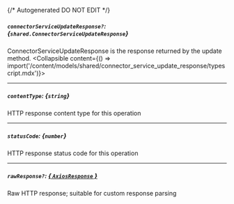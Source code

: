 {/* Autogenerated DO NOT EDIT  */}

##### `connectorServiceUpdateResponse?`: *{`shared.ConnectorServiceUpdateResponse`}*
ConnectorServiceUpdateResponse is the response returned by the update method.
<Collapsible content={() => import('/content/models/shared/connector_service_update_response/typescript.mdx')}>
</Collapsible>

---
##### `contentType`: *{`string`}*
HTTP response content type for this operation

---
##### `statusCode`: *{`number`}*
HTTP response status code for this operation

---
##### `rawResponse?`: [*{ `AxiosResponse` }*](https://axios-http.com/docs/res_schema)
Raw HTTP response; suitable for custom response parsing

